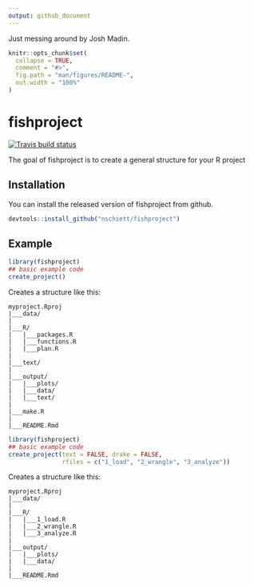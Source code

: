 ```yaml
---
output: github_document
---
```


Just messing around by Josh Madin. 

<!-- README.md is generated from README.Rmd. Please edit that file -->

```r
knitr::opts_chunk$set(
  collapse = TRUE,
  comment = "#>",
  fig.path = "man/figures/README-",
  out.width = "100%"
)
```

# fishproject

<!-- badges: start -->
[![Travis build status](https://travis-ci.org/nschiett/fishproject.svg?branch=master)](https://travis-ci.org/nschiett/fishproject)
<!-- badges: end -->

The goal of fishproject is to create a general structure for your R project

## Installation

You can install the released version of fishproject from github. 

``` r
devtools::install_github("nschiett/fishproject")
```

## Example

```r
library(fishproject)
## basic example code
create_project()
```
 Creates a structure like this: 
 
 ```
 myproject.Rproj
|___data/
|
|___R/
|   |___packages.R
|   |___functions.R
|   |___plan.R
|
|___text/
|
|___output/
|   |___plots/
|   |___data/
|   |___text/
|
|___make.R
|
|___README.Rmd

 ```

```r
library(fishproject)
## basic example code
create_project(text = FALSE, drake = FALSE,
               rfiles = c("1_load", "2_wrangle", "3_analyze"))
```
 Creates a structure like this: 
 
 ```
 myproject.Rproj
|___data/
|
|___R/
|   |___1_load.R
|   |___2_wrangle.R
|   |___3_analyze.R
|
|___output/
|   |___plots/
|   |___data/
|
|___README.Rmd

 ```


